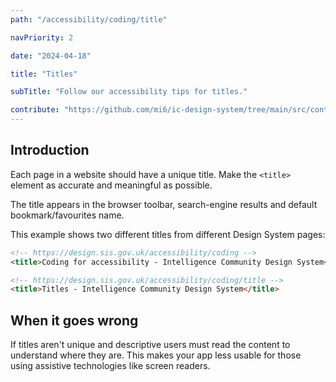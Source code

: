 ```yaml
---
path: "/accessibility/coding/title"

navPriority: 2

date: "2024-04-18"

title: "Titles"

subTitle: "Follow our accessibility tips for titles."

contribute: "https://github.com/mi6/ic-design-system/tree/main/src/content/structured/accessibility/coding/title.mdx"
---
```



## Introduction

Each page in a website should have a unique title. Make the `<title>` element as accurate and meaningful as possible.

The title appears in the browser toolbar, search-engine results and default bookmark/favourites name.

This example shows two different titles from different Design System pages:

```html
<!-- https://design.sis.gov.uk/accessibility/coding -->
<title>Coding for accessibility - Intelligence Community Design System</title>

<!-- https://design.sis.gov.uk/accessibility/coding/title -->
<title>Titles - Intelligence Community Design System</title>
```

<IcAlert
  heading="Single Page Apps (SPAs)"
  variant="warning"
  message="In single-page apps, make sure you dynamically update the page title."
/>

## When it goes wrong

If titles aren't unique and descriptive users must read the content to understand where they are. This makes your app less usable for those using assistive technologies like screen readers.
